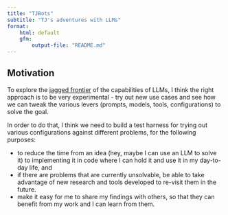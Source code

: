 ```yaml
---
title: "TJBots"
subtitle: "TJ's adventures with LLMs"
format:
    html: default
    gfm:
        output-file: "README.md"
---
```


## Motivation

To explore the [jagged frontier](https://www.oneusefulthing.org/p/centaurs-and-cyborgs-on-the-jagged) of the capabilities of LLMs, I think the right approach is to be very experimental - try out new use cases and see how we can tweak the various levers (prompts, models, tools, configurations) to solve the goal. 

In order to do that, I think we need to build a test harness for trying out various configurations against different problems, for the following purposes:

- to reduce the time from an idea (hey, maybe I can use an LLM to solve it) to implementing it in code where I can hold it and use it in my day-to-day life, and 
- if there are problems that are currently unsolvable, be able to take advantage of new research and tools developed to re-visit them in the future. 
- make it easy for me to share my findings with others, so that they can benefit from my work and I can learn from them.
